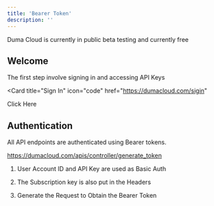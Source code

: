 ```yaml
---
title: 'Bearer Token'
description: ''
---
```


<Note>
 Duma Cloud is currently in public beta testing and currently free
</Note>

## Welcome

The first step involve signing in and accessing API Keys

<Card
  title="Sign In"
  icon="code"
  href="https://dumacloud.com/sigin"
>
  Click Here
</Card>

## Authentication

All API endpoints are authenticated using Bearer tokens. 

https://dumacloud.com/apis/controller/generate_token


1. User Account ID and API Key are used as Basic Auth

2. The Subscription key is also put in the Headers

3. Generate the Request to Obtain the Bearer Token




